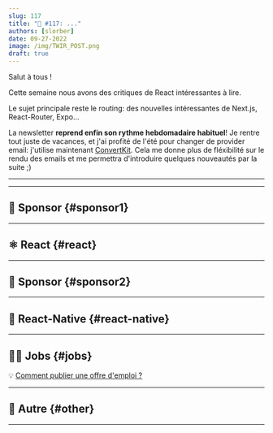 ```yaml
---
slug: 117
title: "📨 #117: ..."
authors: [slorber]
date: 09-27-2022
image: /img/TWIR_POST.png
draft: true
---
```


Salut à tous !

Cette semaine nous avons des critiques de React intéressantes à lire.

Le sujet principale reste le routing: des nouvelles intéressantes de Next.js, React-Router, Expo...

La newsletter **reprend enfin son rythme hebdomadaire habituel**! Je rentre tout juste de vacances, et j'ai profité de l'été pour changer de provider email: j'utilise maintenant [ConvertKit](https://thisweekinreact.com/ck). Cela me donne plus de fléxibilité sur le rendu des emails et me permettra d'introduire quelques nouveautés par la suite ;)

<!-- truncate -->

---


<Support />

---

## 💸 Sponsor {#sponsor1}


<Sponsor1 />

---

## ⚛️ React {#react}


<ReactContent />

<SubscribeFormEmbed />

---

## 💸 Sponsor {#sponsor2}


<Sponsor2 />

---

## 📱 React-Native {#react-native}


<ReactNativeContent />

---

## 🧑‍💻 Jobs {#jobs}


<Jobs />

💡 [Comment publier une offre d'emploi ?](https://thisweekinreact.com/fr/sponsor)

---

## 🔀 Autre {#other}


<OtherContent />

---


<Meme />
